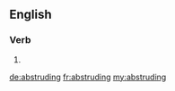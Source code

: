 ==English==

===Verb===
{{head|en|present participle}}

# {{present participle of|abstrude|lang=en}}

[[de:abstruding]]
[[fr:abstruding]]
[[my:abstruding]]